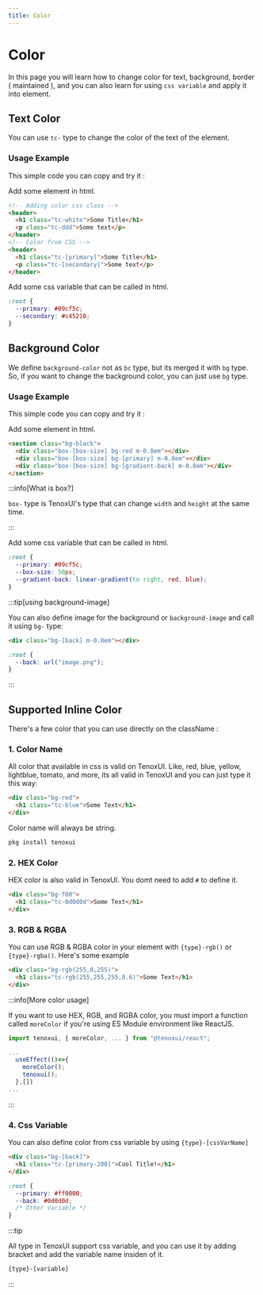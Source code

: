 ---
title: Color
---


# Color

In this page you will learn how to change color for text, background, border ( maintained ), and you can also learn for using `css variable` and apply it into element.

## Text Color

You can use `tc-` type to change the color of the text of the element.

### Usage Example

This simple code you can copy and try it :

<Tabs>
<TabItem value='html' label='index.html'>

Add some element in html.

```html title="index.html"
<!-- Adding color css class -->
<header>
  <h1 class="tc-white">Some Title</h1>
  <p class="tc-ddd">Some text</p>
</header>
<!-- Color from CSS -->
<header>
  <h1 class="tc-[primary]">Some Title</h1>
  <p class="tc-[secondary]">Some text</p>
</header>

```
</TabItem>

<TabItem value='css' label='style.css'>
Add some css variable that can be called in html.

```css title="style.css"
:root {
  --primary: #09cf5c;
  --secondary: #c45210;
}

```
</TabItem>
</Tabs>


## Background Color

We define `background-color` not as `bc` type, but its merged it with `bg` type. So, if you want to change the background color, you can just use `bg` type.

### Usage Example

This simple code you can copy and try it :

<Tabs>
<TabItem value='html' label='index.html'>
Add some element in html.

```html title="index.html"
<section class="bg-black">
  <div class="box-[box-size] bg-red m-0.8em"></div>
  <div class="box-[box-size] bg-[primary] m-0.8em"></div>
  <div class="box-[box-size] bg-[gradient-back] m-0.8em"></div>
</section>

```

:::info[What is box?]

`box-` type is TenoxUI's type that can change `width` and `height` at the same time.

:::


</TabItem>

<TabItem value='css' label='style.css'>
Add some css variable that can be called in html.

```css title="style.css"
:root {
  --primary: #09cf5c;
  --box-size: 50px;
  --gradient-back: linear-gradient(to right, red, blue);
}

```

:::tip[using background-image]

You can also define image for the background or `background-image` and call it using `bg-` type:

```html title="index.html"
<div class="bg-[back] m-0.8em"></div>
```
```css title="style.css"
:root {
  --back: url("image.png");
}
```

:::

</TabItem>
</Tabs>

## Supported Inline Color

There's a few color that you can use directly on the className :

### 1. Color Name

All color that available in css is valid on TenoxUI. Like, red, blue, yellow, lightblue, tomato, and more, its all valid in TenoxUI and you can just type it this way:

```html title="index.html"
<div class="bg-red">
  <h1 class="tc-blue">Some Text</h1>
</div>

```

Color name will always be string.

```bash
pkg install tenoxui
```

### 2. HEX Color

HEX color is also valid in TenoxUI. You domt need to add `#` to define it.

```html title="index.html"
<div class="bg-f00">
  <h1 class="tc-0d0d0d">Some Text</h1>
</div>

```

### 3. RGB & RGBA

You can use RGB & RGBA color in your element with `{type}-rgb()` or `{type}-rgba()`. Here's some example
```html title="index.html"
<div class="bg-rgb(255,0,255)">
  <h1 class="tc-rgb(255,255,255,0.6)">Some Text</h1>
</div>

```

:::info[More color usage]

If you want to use HEX, RGB, and RGBA color, you must import a function called `moreColor` if you're using ES Module environment like ReactJS.

```jsx title="App.jsx"
import tenoxui, { moreColor, ... } from "@tenoxui/react";

...
  useEffect(()=>{
    moreColor();
    tenoxui();
  },[])
...

```

:::

### 4. Css Variable

You can also define color from css variable by using `{type}-[cssVarName]`

```html title="index.html"
<div class="bg-[back]">
  <h1 class="tc-[primary-200]">Cool Title!</h1>
</div>

```

```css title="style.css"
:root {
  --primary: #ff0000;
  --back: #0d0d0d;
  /* Other Variable */
}

```


:::tip

All type in TenoxUI support css variable, and you can use it by adding bracket and add the variable name insiden of it.

```txt title="Type Rule"
{type}-[variable]
```

:::
